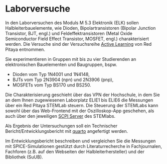 # Laborversuche
In den Laborversuchen des Moduls M 5.3 Elektronik (ELK) sollen Halbleiterbauelemente, wie Dioden, Bipolartransistoren
(Bipolar Junction Transistor, BJT, engl.) und Feldeffektransistoren (Metal Oxide Semiconductor Field 
Effect Transistor, MOSFET, engl.) charakterisiert werden. Die Versuche sind der Versuchsreihe
[Active Learning](https://activelearning-fork.readthedocs.io/en/latest/) von Red Pitaya entnommen.

Sie experimentieren in Gruppen mit bis zu vier Studierenden an elektronischen Bauelementen und Baugruppen, bspw.

* Dioden vom Typ 1N4001 und 1N4148,
* BJTs vom Typ 2N3904 (npn) und 2N3906 (pnp),
* MOSFETs vom Typ BS170 und BS250.

Die Charakterisierung geschieht über das VPN der Hochschule, in dem Sie an dem Ihnen zugewiesenen Laborplatz ELIE1 bis
ELIE6 die Messungen über ein Red Pitaya STEMLab steuern. Die Steuerung der STEMLabs kann sowohl über das Web-Frontend
mit der Oszilloskop-App geschehen, als auch über den jeweiligen [SCPI
Server](https://redpitaya.readthedocs.io/en/latest/appsFeatures/remoteControl/remoteAndProg.html) des STEMlabs.

Als Ergebnis der Untersuchungen soll ein Technischer Bericht/Entwicklungsbericht mit [quarto](https://quarto.org/)
angefertigt werden.

Im Entwicklungsbericht beschreiben und vergleichen Sie die Messungen mit SPICE-Simulationen gestützt durch
Literaturrecherche in Fachjournalen, Fachforen (z.B. auf den Webseiten der Halbleiterhersteller) und der Bibliothek
(SuUB).

